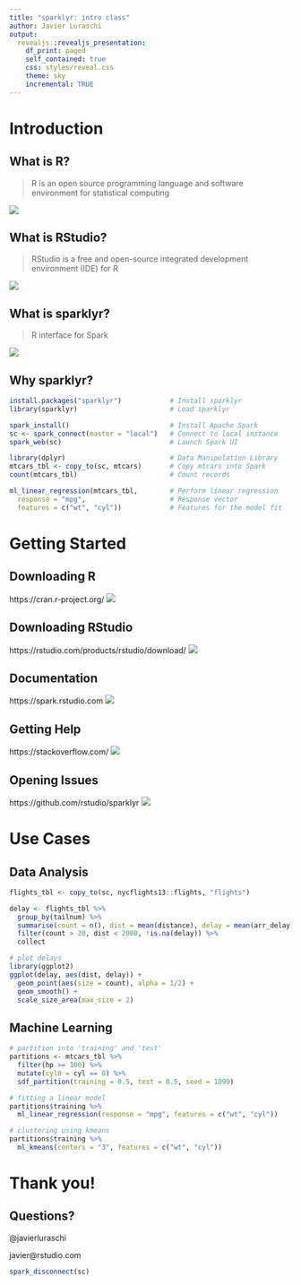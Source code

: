 ```yaml
---
title: "sparklyr: intro class"
author: Javier Luraschi
output:
  revealjs::revealjs_presentation:
    df_print: paged
    self_contained: true
    css: styles/reveal.css
    theme: sky
    incremental: TRUE
---
```


# Introduction

## What is R?
> R is an open source programming language and software environment for statistical computing

![](images/r-terminal.png)

## What is RStudio?
> RStudio is a free and open-source integrated development environment (IDE) for R

![](images/rstudio-desktop.png)

## What is sparklyr?
> R interface for Spark

![](images/sparklyr-github.png)

## Why sparklyr?

```r
install.packages("sparklyr")            # Install sparklyr
library(sparklyr)                       # Load sparklyr
```

```r
spark_install()                         # Install Apache Spark
sc <- spark_connect(master = "local")   # Connect to local instance
spark_web(sc)                           # Launch Spark UI
```

```r
library(dplyr)                          # Data Manipulation Library
mtcars_tbl <- copy_to(sc, mtcars)       # Copy mtcars into Spark
count(mtcars_tbl)                       # Count records

ml_linear_regression(mtcars_tbl,        # Perform linear regression
  response = "mpg",                     # Response vector
  features = c("wt", "cyl"))            # Features for the model fit
```

# Getting Started

## Downloading R
https://cran.r-project.org/
![](images/download-r.png)

## Downloading RStudio
https://rstudio.com/products/rstudio/download/
![](images/download-rstudio.png)

## Documentation
https://spark.rstudio.com
![](images/sparklyr-docs.png)

## Getting Help
https://stackoverflow.com/
![](images/sparklyr-stackoverflow.png)

## Opening Issues
https://github.com/rstudio/sparklyr
![](images/sparklyr-issues.png)

# Use Cases

## Data Analysis

```r
flights_tbl <- copy_to(sc, nycflights13::flights, "flights")
```

```r
delay <- flights_tbl %>% 
  group_by(tailnum) %>%
  summarise(count = n(), dist = mean(distance), delay = mean(arr_delay)) %>%
  filter(count > 20, dist < 2000, !is.na(delay)) %>%
  collect

# plot delays
library(ggplot2)
ggplot(delay, aes(dist, delay)) +
  geom_point(aes(size = count), alpha = 1/2) +
  geom_smooth() +
  scale_size_area(max_size = 2)
```

## Machine Learning

```r
# partition into 'training' and 'test'
partitions <- mtcars_tbl %>%
  filter(hp >= 100) %>%
  mutate(cyl8 = cyl == 8) %>%
  sdf_partition(training = 0.5, test = 0.5, seed = 1099)
```

```r
# fitting a linear model
partitions$training %>%
  ml_linear_regression(response = "mpg", features = c("wt", "cyl"))
```

```r
# clustering using kmeans
partitions$training %>%
  ml_kmeans(centers = "3", features = c("wt", "cyl"))
```

# Thank you!

## Questions?
@javierluraschi

javier@rstudio.com

```r
spark_disconnect(sc)
```

